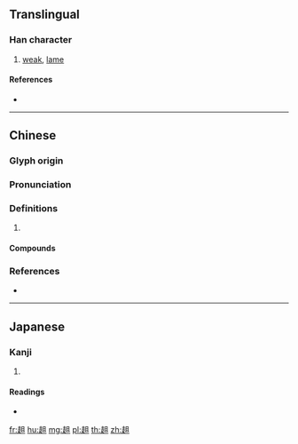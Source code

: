 {{character info/new}}
==Translingual==

===Han character===
{{Han char|rn=156|rad=走|as=05|sn=12|four=47801|canj=GOBM}}

# [[weak]], [[lame]]

====References====
* {{Han ref|kx=1216.130|dkj=37095|dj=1685.200|hdz=53482.020|uh=8D84|ud=36228|bh=DBED|bd=56301}}

----

==Chinese==
{{zh-forms}}

===Glyph origin===
{{Han etym}}

===Pronunciation===
{{zh-pron
|m=qiè,jū
|c=ce3,zeoi1,ceoi1,cit3
|mc=y
|oc=y
|cat=
}}
{{zh-attn-split}}

===Definitions===
{{zh-hanzi}}

# {{rfdef|zh}}

====Compounds====
{{zh-der|磨趄子|趑趄卻顧|趄坡兒|趔趄|趄趄|趔趔趄趄|趑趄不前|趑趄}}

===References===
* {{R:yue:mfccd}}

----

==Japanese==

===Kanji===
{{ja-kanji|grade=|rs=走05}}

# {{defn|lang=ja|sort=走05}}

====Readings====
* {{ja-readings|on=[[しょ]] (sho)|kun=|nanori=}}

[[fr:趄]]
[[hu:趄]]
[[mg:趄]]
[[pl:趄]]
[[th:趄]]
[[zh:趄]]